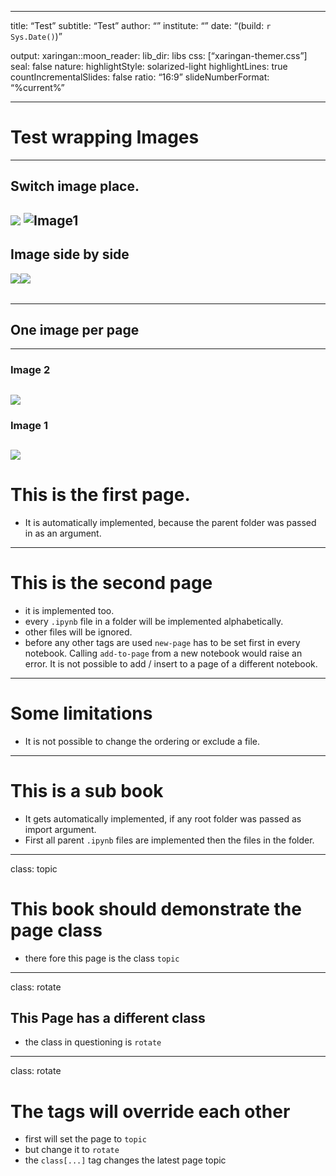 
---

title: "Test"
subtitle: "Test"
author: ""
institute: ""
date: "(build: `r Sys.Date()`)"

output:
  xaringan::moon_reader:
    lib_dir: libs
    css: ["xaringan-themer.css"]
    seal: false
    nature:
      highlightStyle: solarized-light
      highlightLines: true
      countIncrementalSlides: false
      ratio: "16:9"
      slideNumberFormat: "%current%"

---

# Test wrapping Images

---

## Switch image place.

<img src="../../tests/notebooks/./../images/image2.png"> ![Image1](../../tests/notebooks/./../images/image1.png)
---

## Image side by side

<table><img src="../../tests/notebooks/./../images/image1.png"> </td><img src="../../tests/notebooks/./../images/image2.png"> </td></table>
---

## One image per page

---

### Image 2
![](../../tests/notebooks/./../images/image2.png)
---

### Image 1
![](../../tests/notebooks/./../images/image1.png)
---

# This is the first page.
- It is automatically implemented, because the parent folder was passed in as an argument.

---

# This is the second page
- it is implemented too.
- every `.ipynb` file in a folder will be implemented alphabetically.
- other files will be ignored.
- before any other tags are used `new-page` has to be set first in every notebook. Calling `add-to-page` from a new notebook would raise an error. It is not possible to add / insert to a page of a different notebook.

---

# Some limitations
- It is not possible to change the ordering or exclude a file.

---

# This is a sub book

- It gets automatically implemented, if any root folder was passed as import argument.
- First all parent `.ipynb` files are implemented then the files in the folder.

---

class: topic

# This book should demonstrate the page class
- there fore this page is the class `topic`

---

class: rotate

## This Page has a different class
- the class in questioning is `rotate`

---

class: rotate

# The tags will override each other
- first will set the page to `topic`
- but change it to `rotate`
- the `class[...]` tag changes the latest page topic
